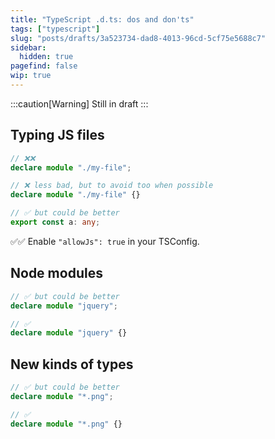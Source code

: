 ```yaml
---
title: "TypeScript .d.ts: dos and don'ts"
tags: ["typescript"]
slug: "posts/drafts/3a523734-dad8-4013-96cd-5cf75e5688c7"
sidebar:
  hidden: true
pagefind: false
wip: true
---
```


:::caution[Warning]
Still in draft
:::

## Typing JS files

```ts
// ❌❌
declare module "./my-file";
```

```ts
// ❌ less bad, but to avoid too when possible
declare module "./my-file" {}
```

```ts
// ✅ but could be better
export const a: any;
```

✅✅ Enable `"allowJs": true` in your TSConfig.

## Node modules

```ts
// ✅ but could be better
declare module "jquery";
```

```ts
// ✅
declare module "jquery" {}
```

## New kinds of types

```ts
// ✅ but could be better
declare module "*.png";
```

```ts
// ✅
declare module "*.png" {}
```

